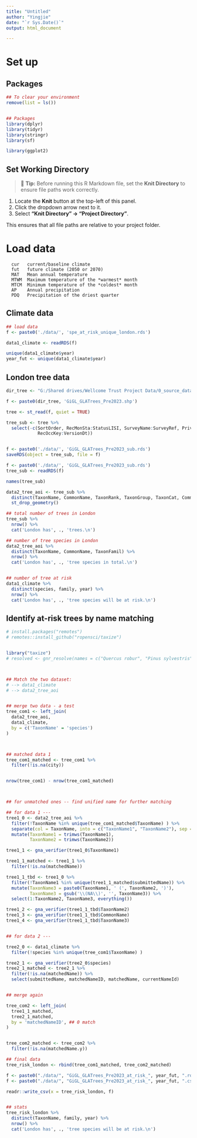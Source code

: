 ```yaml
---
title: "Untitled"
author: "Yingjie"
date: "`r Sys.Date()`"
output: html_document

---
```


# Set up

## Packages 

```r

## To clear your environment
remove(list = ls())


## Packages
library(dplyr)
library(tidyr)
library(stringr)
library(sf)

library(ggplot2)
```


## Set Working Directory

> 🔧 **Tip:** Before running this R Markdown file, set the **Knit Directory** to ensure file paths work correctly.

1.  Locate the **Knit** button at the top-left of this panel.
2.  Click the dropdown arrow next to it.
3.  Select **"Knit Directory" → "Project Directory"**.

This ensures that all file paths are relative to your project folder.



# Load data

```
  cur   current/baseline climate 
  fut   future climate (2050 or 2070) 
  MAT   Mean annual temperature 
  MTWM  Maximum temperature of the *warmest* month
  MTCM  Minimum temperature of the *coldest* month 
  AP    Annual precipitation
  PDQ   Precipitation of the driest quarter
```


## Climate data

```r

## load data
f <- paste0('./data/', 'spe_at_risk_unique_london.rds')

data1_climate <- readRDS(f)

unique(data1_climate$year)
year_fut <- unique(data1_climate$year)

```



## London tree data

```r

dir_tree <- "G:/Shared drives/Wellcome Trust Project Data/0_source_data/GiGL land use data/GiGL_Trees_font_point/"

f <- paste0(dir_tree, 'GiGL_GLATrees_Pre2023.shp')

tree <- st_read(f, quiet = TRUE)

tree_sub <- tree %>%
  select(-c(SortOrder, RecMonSta:StatusLISI, SurveyName:SurveyRef, PrivateLoc, PrivateCod,
            RecOccKey:VersionDt))


f <- paste0('./data/', 'GiGL_GLATrees_Pre2023_sub.rds')
saveRDS(object = tree_sub, file = f)
```



```r

f <- paste0('./data/', 'GiGL_GLATrees_Pre2023_sub.rds')
tree_sub <- readRDS(f)

names(tree_sub)

data2_tree_aoi <- tree_sub %>%
  distinct(TaxonName, CommonName, TaxonRank, TaxonGroup, TaxonCat, CommonGrp, TaxonClass, TaxonOrder, TaxonFamil, GroupOrder) %>%
  st_drop_geometry()
```


```r

## total number of trees in London 
tree_sub %>%
  nrow() %>%
  cat('London has', ., 'trees.\n')

## number of tree species in London 
data2_tree_aoi %>%
  distinct(TaxonName, CommonName, TaxonFamil) %>%
  nrow() %>%
  cat('London has', ., 'tree species in total.\n')


## number of tree at risk 
data1_climate %>%
  distinct(species, family, year) %>%
  nrow() %>%
  cat('London has', ., 'tree species will be at risk.\n')
```

## Identify at-risk trees by name matching

```r
# install.packages("remotes")
# remotes::install_github("ropensci/taxize")


library("taxize")
# resolved <- gnr_resolve(names = c("Quercus robur", "Pinus sylvestris"))



## Match the two dataset: 
# --> data1_climate
# --> data2_tree_aoi


## merge two data - a test 
tree_com1 <- left_join(
  data2_tree_aoi, 
  data1_climate,
  by = c('TaxonName' = 'species')
)



## matched data 1
tree_com1_matched <- tree_com1 %>%
  filter(!is.na(city))


nrow(tree_com1) - nrow(tree_com1_matched)



## for unmatched ones -- find unified name for further matching 

## for data 1 --- 
tree1_0 <- data2_tree_aoi %>%
  filter(!TaxonName %in% unique(tree_com1_matched$TaxonName) ) %>%
  separate(col = TaxonName, into = c("TaxonName1", "TaxonName2"), sep = "=", remove = F) %>%
  mutate(TaxonName1 = trimws(TaxonName1),
         TaxonName2 = trimws(TaxonName2))

tree1_1 <- gna_verifier(tree1_0$TaxonName1)

tree1_1_matched <- tree1_1 %>%
  filter(!is.na(matchedName))

tree1_1_tbd <- tree1_0 %>%
  filter(!TaxonName1 %in% unique(tree1_1_matched$submittedName)) %>%
  mutate(TaxonName3 = paste0(TaxonName1, ' (', TaxonName2, ')'),
         TaxonName3 = gsub('\\(NA\\)', '', TaxonName3)) %>%
  select(1:TaxonName2, TaxonName3, everything())

tree1_2 <- gna_verifier(tree1_1_tbd$TaxonName2)
tree1_3 <- gna_verifier(tree1_1_tbd$CommonName)
tree1_4 <- gna_verifier(tree1_1_tbd$TaxonName3)


## for data 2 ---

tree2_0 <- data1_climate %>%
  filter(!species %in% unique(tree_com1$TaxonName) ) 

tree2_1 <- gna_verifier(tree2_0$species)
tree2_1_matched <- tree2_1 %>%
  filter(!is.na(matchedName)) %>%
  select(submittedName, matchedNameID, matchedName, currentNameId)


## merge again 

tree_com2 <- left_join(
  tree1_1_matched, 
  tree2_1_matched,
  by = 'matchedNameID', ## 0 match
)


tree_com2_matched <- tree_com2 %>%
  filter(!is.na(matchedName.y))
```


```r

## final data
tree_risk_london <- rbind(tree_com1_matched, tree_com2_matched)

f <- paste0("./data/", "GiGL_GLATrees_Pre2023_at_risk_", year_fut, ".rds")
f <- paste0("./data/", "GiGL_GLATrees_Pre2023_at_risk_", year_fut, ".csv")

readr::write_csv(x = tree_risk_london, f)


## stats
tree_risk_london %>%
  distinct(TaxonName, family, year) %>%
  nrow() %>%
  cat('London has', ., 'tree species will be at risk.\n')
```
